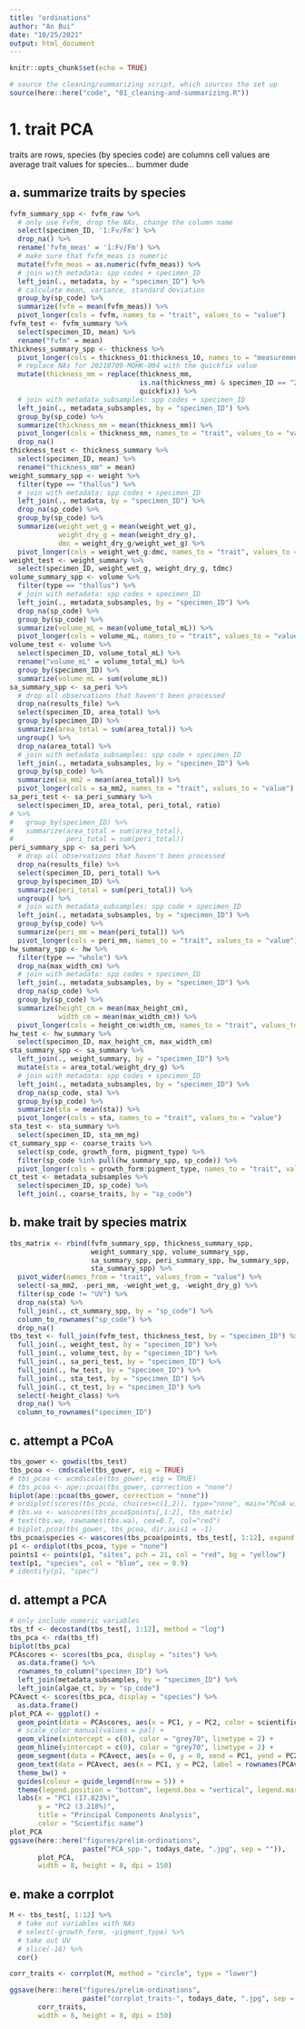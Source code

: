 ```yaml
---
title: "ordinations"
author: "An Bui"
date: "10/25/2021"
output: html_document
---
```


```r
knitr::opts_chunk$set(echo = TRUE)
```

```r
# source the cleaning/summarizing script, which sources the set up
source(here::here("code", "01_cleaning-and-summarizing.R"))
```

# 1. trait PCA
 
traits are rows, species (by species code) are columns
cell values are average trait values for species... bummer dude

## a. summarize traits by species
```r
fvfm_summary_spp <- fvfm_raw %>% 
  # only use FvFm, drop the NAs, change the column name
  select(specimen_ID, '1:Fv/Fm') %>% 
  drop_na() %>%
  rename('fvfm_meas' = '1:Fv/Fm') %>% 
  # make sure that fvfm_meas is numeric
  mutate(fvfm_meas = as.numeric(fvfm_meas)) %>%
  # join with metadata: spp codes + specimen_ID
  left_join(., metadata, by = "specimen_ID") %>% 
  # calculate mean, variance, standard deviation
  group_by(sp_code) %>% 
  summarize(fvfm = mean(fvfm_meas)) %>% 
  pivot_longer(cols = fvfm, names_to = "trait", values_to = "value")
fvfm_test <- fvfm_summary %>% 
  select(specimen_ID, mean) %>% 
  rename("fvfm" = mean)
thickness_summary_spp <- thickness %>% 
  pivot_longer(cols = thickness_01:thickness_10, names_to = "measurement_n", values_to = "thickness_mm") %>% 
  # replace NAs for 20210709-MOHK-004 with the quickfix value
  mutate(thickness_mm = replace(thickness_mm, 
                                is.na(thickness_mm) & specimen_ID == "20210709-MOHK-004", 
                                quickfix)) %>% 
  # join with metadata_subsamples: spp codes + specimen_ID
  left_join(., metadata_subsamples, by = "specimen_ID") %>% 
  group_by(sp_code) %>% 
  summarize(thickness_mm = mean(thickness_mm)) %>% 
  pivot_longer(cols = thickness_mm, names_to = "trait", values_to = "value") %>% 
  drop_na()
thickness_test <- thickness_summary %>% 
  select(specimen_ID, mean) %>% 
  rename("thickness_mm" = mean)
weight_summary_spp <- weight %>% 
  filter(type == "thallus") %>% 
  # join with metadata: spp codes + specimen_ID
  left_join(., metadata, by = "specimen_ID") %>% 
  drop_na(sp_code) %>% 
  group_by(sp_code) %>% 
  summarize(weight_wet_g = mean(weight_wet_g),
            weight_dry_g = mean(weight_dry_g),
            dmc = weight_dry_g/weight_wet_g) %>% 
  pivot_longer(cols = weight_wet_g:dmc, names_to = "trait", values_to = "value")
weight_test <- weight_summary %>% 
  select(specimen_ID, weight_wet_g, weight_dry_g, tdmc)
volume_summary_spp <- volume %>% 
  filter(type == "thallus") %>% 
  # join with metadata: spp codes + specimen_ID
  left_join(., metadata_subsamples, by = "specimen_ID") %>% 
  drop_na(sp_code) %>% 
  group_by(sp_code) %>% 
  summarize(volume_mL = mean(volume_total_mL)) %>% 
  pivot_longer(cols = volume_mL, names_to = "trait", values_to = "value")
volume_test <- volume %>% 
  select(specimen_ID, volume_total_mL) %>% 
  rename("volume_mL" = volume_total_mL) %>% 
  group_by(specimen_ID) %>% 
  summarize(volume_mL = sum(volume_mL))
sa_summary_spp <- sa_peri %>% 
  # drop all observations that haven't been processed
  drop_na(results_file) %>% 
  select(specimen_ID, area_total) %>% 
  group_by(specimen_ID) %>% 
  summarize(area_total = sum(area_total)) %>% 
  ungroup() %>% 
  drop_na(area_total) %>% 
  # join with metadata_subsamples: spp code + specimen_ID
  left_join(., metadata_subsamples, by = "specimen_ID") %>% 
  group_by(sp_code) %>% 
  summarize(sa_mm2 = mean(area_total)) %>% 
  pivot_longer(cols = sa_mm2, names_to = "trait", values_to = "value")
sa_peri_test <- sa_peri_summary %>% 
  select(specimen_ID, area_total, peri_total, ratio) 
# %>% 
#   group_by(specimen_ID) %>% 
#   summarize(area_total = sum(area_total),
#             peri_total = sum(peri_total))
peri_summary_spp <- sa_peri %>% 
  # drop all observations that haven't been processed
  drop_na(results_file) %>% 
  select(specimen_ID, peri_total) %>% 
  group_by(specimen_ID) %>% 
  summarize(peri_total = sum(peri_total)) %>% 
  ungroup() %>% 
  # join with metadata_subsamples: spp code + specimen_ID
  left_join(., metadata_subsamples, by = "specimen_ID") %>% 
  group_by(sp_code) %>% 
  summarize(peri_mm = mean(peri_total)) %>% 
  pivot_longer(cols = peri_mm, names_to = "trait", values_to = "value")
hw_summary_spp <- hw %>% 
  filter(type == "whole") %>% 
  drop_na(max_width_cm) %>% 
  # join with metadata: spp codes + specimen_ID
  left_join(., metadata_subsamples, by = "specimen_ID") %>% 
  drop_na(sp_code) %>% 
  group_by(sp_code) %>% 
  summarize(height_cm = mean(max_height_cm),
            width_cm = mean(max_width_cm)) %>% 
  pivot_longer(cols = height_cm:width_cm, names_to = "trait", values_to = "value")
hw_test <- hw_summary %>% 
  select(specimen_ID, max_height_cm, max_width_cm)
sta_summary_spp <- sa_summary %>% 
  left_join(., weight_summary, by = "specimen_ID") %>% 
  mutate(sta = area_total/weight_dry_g) %>% 
  # join with metadata: spp codes + specimen_ID
  left_join(., metadata_subsamples, by = "specimen_ID") %>% 
  drop_na(sp_code, sta) %>% 
  group_by(sp_code) %>% 
  summarize(sta = mean(sta)) %>% 
  pivot_longer(cols = sta, names_to = "trait", values_to = "value")
sta_test <- sta_summary %>% 
  select(specimen_ID, sta_mm_mg)
ct_summary_spp <- coarse_traits %>% 
  select(sp_code, growth_form, pigment_type) %>% 
  filter(sp_code %in% pull(hw_summary_spp, sp_code)) %>% 
  pivot_longer(cols = growth_form:pigment_type, names_to = "trait", values_to = "value") 
ct_test <- metadata_subsamples %>% 
  select(specimen_ID, sp_code) %>% 
  left_join(., coarse_traits, by = "sp_code")
```

## b. make trait by species matrix
```r
tbs_matrix <- rbind(fvfm_summary_spp, thickness_summary_spp,
                    weight_summary_spp, volume_summary_spp,
                    sa_summary_spp, peri_summary_spp, hw_summary_spp,
                    sta_summary_spp) %>% 
  pivot_wider(names_from = "trait", values_from = "value") %>% 
  select(-sa_mm2, -peri_mm, -weight_wet_g, -weight_dry_g) %>%
  filter(sp_code != "UV") %>%
  drop_na(sta) %>% 
  full_join(., ct_summary_spp, by = "sp_code") %>%
  column_to_rownames("sp_code") %>% 
  drop_na()
tbs_test <- full_join(fvfm_test, thickness_test, by = "specimen_ID") %>% 
  full_join(., weight_test, by = "specimen_ID") %>% 
  full_join(., volume_test, by = "specimen_ID") %>% 
  full_join(., sa_peri_test, by = "specimen_ID") %>% 
  full_join(., hw_test, by = "specimen_ID") %>% 
  full_join(., sta_test, by = "specimen_ID") %>% 
  full_join(., ct_test, by = "specimen_ID") %>% 
  select(-height_class) %>% 
  drop_na() %>% 
  column_to_rownames("specimen_ID")
```

## c. attempt a PCoA

```r
tbs_gower <- gowdis(tbs_test)
tbs_pcoa <- cmdscale(tbs_gower, eig = TRUE)
# tbs_pcoa <- wcmdscale(tbs_gower, eig = TRUE)
# tbs_pcoa <- ape::pcoa(tbs_gower, correction = "none")
biplot(ape::pcoa(tbs_gower, correction = "none"))
# ordiplot(scores(tbs_pcoa, choices=c(1,2)), type="none", main="PCoA with species weighted averages")
# tbs.wa <- wascores(tbs_pcoa$points[,1:2], tbs_matrix)
# text(tbs.wa, rownames(tbs.wa), cex=0.7, col="red")
# biplot.pcoa(tbs_gower, tbs_pcoa, dir.axis1 = -1)
tbs_pcoa$species <- wascores(tbs_pcoa$points, tbs_test[, 1:12], expand = TRUE)
p1 <- ordiplot(tbs_pcoa, type = "none")
points1 <- points(p1, "sites", pch = 21, col = "red", bg = "yellow")
text(p1, "species", col = "blue", cex = 0.9)
# identify(p1, "spec")
```

## d. attempt a PCA

```r
# only include numeric variables
tbs_tf <- decostand(tbs_test[, 1:12], method = "log")
tbs_pca <- rda(tbs_tf)
biplot(tbs_pca)
PCAscores <- scores(tbs_pca, display = "sites") %>% 
  as.data.frame() %>% 
  rownames_to_column("specimen_ID") %>% 
  left_join(metadata_subsamples, by = "specimen_ID") %>% 
  left_join(algae_ct, by = "sp_code")
PCAvect <- scores(tbs_pca, display = "species") %>% 
  as.data.frame()
plot_PCA <- ggplot() +
  geom_point(data = PCAscores, aes(x = PC1, y = PC2, color = scientific_name.x)) +
  # scale_color_manual(values = pal) +
  geom_vline(xintercept = c(0), color = "grey70", linetype = 2) +
  geom_hline(yintercept = c(0), color = "grey70", linetype = 2) +
  geom_segment(data = PCAvect, aes(x = 0, y = 0, xend = PC1, yend = PC2), arrow = arrow(length = unit(0.2, "cm"))) +
  geom_text(data = PCAvect, aes(x = PC1, y = PC2, label = rownames(PCAvect))) +
  theme_bw() +
  guides(colour = guide_legend(nrow = 5)) +
  theme(legend.position = "bottom", legend.box = "vertical", legend.margin = margin()) +
  labs(x = "PC1 (17.823%)",
       y = "PC2 (3.218%)",
       title = "Principal Components Analysis",
       color = "Scientific name") 
plot_PCA
ggsave(here::here("figures/prelim-ordinations",
                  paste("PCA_spp-", todays_date, ".jpg", sep = "")),
       plot_PCA,
       width = 8, height = 8, dpi = 150)
```


## e. make a corrplot

```r
M <- tbs_test[, 1:12] %>% 
  # take out variables with NAs
  # select(-growth_form, -pigment_type) %>% 
  # take out UV
  # slice(-16) %>% 
  cor()

corr_traits <- corrplot(M, method = "circle", type = "lower")

ggsave(here::here("figures/prelim-ordinations",
                  paste("corrplot_traits-", todays_date, ".jpg", sep = "")),
       corr_traits,
       width = 8, height = 8, dpi = 150)
```